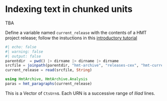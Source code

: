 # Indexing text in chunked units

::: {.callout-caution}
TBA
:::




::: {.callout-tip title="Try it"}
Define a variable named `current_release` with the contents of a HMT project release; follow the instuctions in this [introductory tutorial](../tutorials/analyze.qmd)
:::

```julia
#| echo: false
#| warning: false
#| output: false
parentdir  = pwd() |> dirname |> dirname |> dirname
srcfile = joinpath(parentdir, "hmt-archive", "releases-cex", "hmt-current.cex")
current_release = read(srcfile, String)
```



```julia
using HmtArchive, HmtArchive.Analysis
paras = hmt_paragraphs(current_release)
```

This is a Vector of `CtsUrn`s.  Each URN is a successive range of *Iliad* lines.
